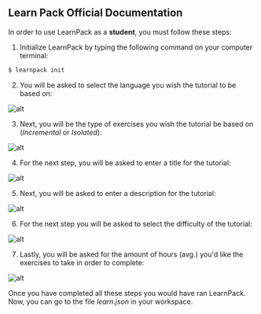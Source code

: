 ## Learn Pack Official Documentation

In order to use LearnPack as a **student**, you must follow these steps:

1. Initialize LearnPack by typing the following command on your computer terminal:

```sh
$ learnpack init
```

2. You will be asked to select the language you wish the tutorial to be based on:

![alt](https://i.imgur.com/THa2u4V.jpg)

3. Next, you will be the type of exercises you wish the tutorial be based on (*Incremental* or *Isolated*):

![alt](https://i.imgur.com/1FqSwpU.jpg)

4. For the next step, you will be asked to enter a title for the tutorial:

![alt](https://i.imgur.com/VT9v5Rn.jpg)

5. Next, you will be asked to enter a description for the tutorial:

![alt](https://i.imgur.com/Tb5bRub.jpg)

6. For the next step you will be asked to select the difficulty of the tutorial:

![alt](https://i.imgur.com/FHyVyQI.jpg)

7. Lastly, you will be asked for the amount of hours (avg.) you'd like the exercises to take in order to complete:

![alt](https://i.imgur.com/WZ8a1h0.jpg)

Once you have completed all these steps you would have ran LearnPack.  Now, you can go to the file *learn.json* in your workspace.